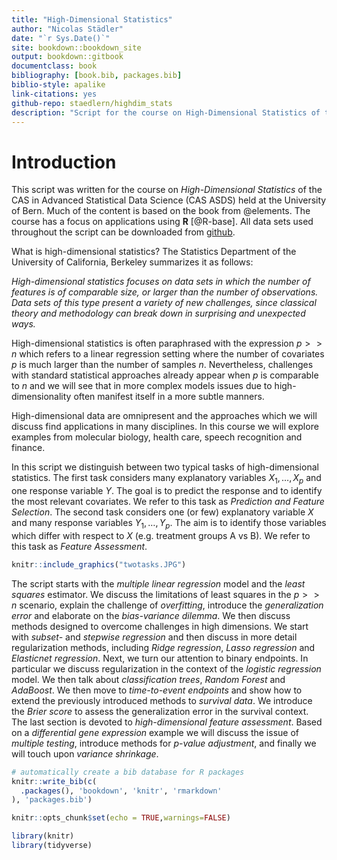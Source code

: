 ```yaml
--- 
title: "High-Dimensional Statistics"
author: "Nicolas Städler"
date: "`r Sys.Date()`"
site: bookdown::bookdown_site
output: bookdown::gitbook
documentclass: book
bibliography: [book.bib, packages.bib]
biblio-style: apalike
link-citations: yes
github-repo: staedlern/highdim_stats
description: "Script for the course on High-Dimensional Statistics of the CAS in Advanced STatistical Data Science"
---
```


# Introduction

This script was written for the course on *High-Dimensional Statistics* of the CAS in Advanced Statistical Data Science (CAS ASDS) held at the University of Bern.
Much of the content is based on the book from @elements. The course has a focus on applications using **R** [@R-base]. All data sets used throughout the script can be downloaded from [github](https://github.com/staedlern/highdim_stats/tree/main/data).

What is high-dimensional statistics? The Statistics Department of the University of California, Berkeley summarizes it as follows:

*High-dimensional statistics focuses on data sets in which the number of features is of comparable size, or larger than the number of observations.  Data sets of this type present a variety of new challenges, since classical theory and methodology can break down in surprising and unexpected ways.*

High-dimensional statistics is often paraphrased with the expression $p>>n$ which refers to a linear regression setting where the number of covariates $p$ is much larger than the number of samples $n$. Nevertheless, challenges with standard statistical approaches already appear when $p$ is comparable to $n$ and we will see that in more complex models issues due to high-dimensionality often manifest itself in a more subtle manners.

High-dimensional data are omnipresent and the approaches which we will discuss find applications in many disciplines. In this course we will explore examples from molecular biology, health care, speech recognition and finance. 

In this script we distinguish between two typical tasks of high-dimensional statistics. The first task considers many explanatory variables $X_1,\ldots,X_p$ and one response variable $Y$. The goal is to predict the response and to identify the most relevant covariates. We refer to this task as *Prediction and Feature Selection*. The second task considers one (or few) explanatory variable $X$ and many response variables $Y_1, \ldots, Y_p$. The aim is to identify those variables which differ with respect to $X$ (e.g. treatment groups A vs B). We refer to this task as *Feature Assessment*.

```r
knitr::include_graphics("twotasks.JPG")
```

The script starts with the *multiple linear regression* model and the *least squares* estimator. We discuss the limitations of least squares in the $p>>n$ scenario, explain the challenge of *overfitting*, introduce the *generalization error* and elaborate on the *bias-variance dilemma*. We then discuss methods designed to overcome challenges in high dimensions. We start with *subset-* and *stepwise regression* and then discuss in more detail regularization methods, including *Ridge regression*, *Lasso regression* and *Elasticnet regression*. Next, we turn our attention to binary endpoints. In particular we discuss regularization in the context of the *logistic regression* model. We then talk about *classification trees*, *Random Forest* and *AdaBoost*. We then move to *time-to-event endpoints* and show how to extend the previously introduced methods to *survival data*. We introduce the *Brier score* to assess the generalization error in the survival context. The last section is devoted to *high-dimensional feature assessment*. Based on a *differential gene expression* example we will discuss the issue of *multiple testing*, introduce methods for *p-value adjustment*, and finally we will touch upon *variance shrinkage*.


```r
# automatically create a bib database for R packages
knitr::write_bib(c(
  .packages(), 'bookdown', 'knitr', 'rmarkdown'
), 'packages.bib')
```

```r
knitr::opts_chunk$set(echo = TRUE,warnings=FALSE)
```

```r
library(knitr)
library(tidyverse)
```

